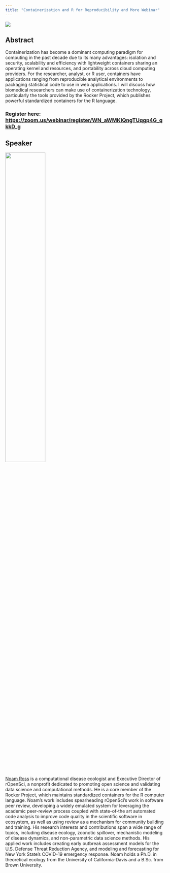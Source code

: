 ```yaml
---
title: "Containerization and R for Reproducibility and More Webinar"
---
```


![](images/containerization-and-r-webinar-graphic.jpg)

## Abstract

Containerization has become a dominant computing paradigm for computing in the past decade due to its many advantages: isolation and security, scalability and efficiency with lightweight containers sharing an operating kernel and resources, and portability across cloud computing providers. For the researcher, analyst, or R user, containers have applications ranging from reproducible analytical environments to packaging statistical code to use in web applications. I will discuss how biomedical researchers can make use of containerization technology, particularly the tools provided by the Rocker Project, which publishes powerful standardized containers for the R language. 


### Register here: [https://zoom.us/webinar/register/WN_aWMKlQngTUqgp4G_qkkD_g](https://zoom.us/webinar/register/WN_aWMKlQngTUqgp4G_qkkD_g) 


## Speaker 

![](images/NoamRoss.png){width=50%}


[Noam Ross](https://www.linkedin.com/in/noamross/) is a computational disease ecologist and Executive Director of rOpenSci, a nonprofit dedicated to promoting open science and validating data science and computational methods.  He is a core member of the Rocker Project, which maintains standardized containers for the R computer language.  Noam's work includes spearheading rOpenSci's work in software peer review, developing a widely emulated system for leveraging the academic peer-review process coupled with state-of-the art automated code analysis to improve code quality in the scientific software in ecosystem, as well as using review as a mechanism for community building and training. His research interests and contributions span a wide range of topics, including disease ecology, zoonotic spillover, mechanistic modeling of disease dynamics, and non-parametric data science methods. His applied work includes creating early outbreak assessment models for the U.S. Defense Threat Reduction Agency, and modeling and forecasting for New York State’s COVID-19 emergency response. Noam holds a Ph.D. in theoretical ecology from the University of California-Davis and a B.Sc. from Brown University.
